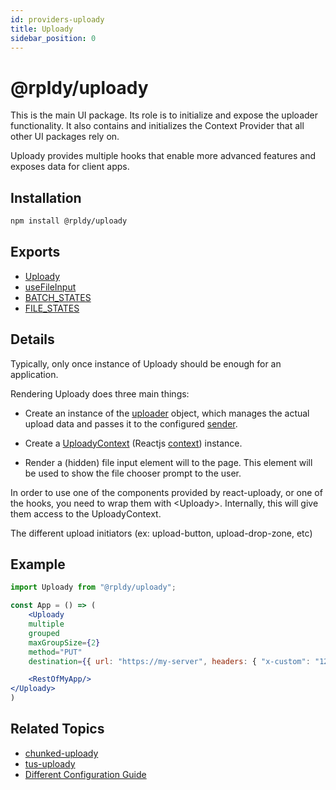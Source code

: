 ```yaml
---
id: providers-uploady
title: Uploady
sidebar_position: 0
---
```


# @rpldy/uploady

This is the main UI package. Its role is to initialize and expose the uploader functionality.
It also contains and initializes the Context Provider that all other UI packages rely on.

Uploady provides multiple hooks that enable more advanced features and exposes data for client apps.

## Installation

```bash npm2yarn
npm install @rpldy/uploady
```

## Exports

* [Uploady](../api/providers/uploady)
* [useFileInput](../api/hooks/useFileInput)
* [BATCH_STATES](../api/constants#batchStates)
* [FILE_STATES](../api/constants#fileStates)

## Details

Typically, only once instance of Uploady should be enough for an application.

Rendering Uploady does three main things:

- Create an instance of the [uploader](api/uploader) object,
which manages the actual upload data and passes it to the configured [sender](../getting-started/concepts#sender).

- Create a [UploadyContext](../api/context) (Reactjs [context](https://reactjs.org/docs/context.html)) instance.

- Render a (hidden) file input element will to the page. This element will be used to show the file chooser prompt to the user.

In order to use one of the components provided by react-uploady, or one of the hooks, you need to wrap them with &lt;Uploady&gt;.
Internally, this will give them access to the UploadyContext.

The different upload initiators (ex: upload-button, upload-drop-zone, etc)

## Example

```jsx title="Simple Example"
import Uploady from "@rpldy/uploady";

const App = () => (
	<Uploady
    multiple
    grouped
    maxGroupSize={2}
    method="PUT"
    destination={{ url: "https://my-server", headers: { "x-custom": "123" } }}>

    <RestOfMyApp/>
</Uploady>
)
```

## Related Topics

* [chunked-uploady](chunked-uploady)
* [tus-uploady](tus-uploady)
* [Different Configuration Guide](../guides/DifferentConfiguration)
